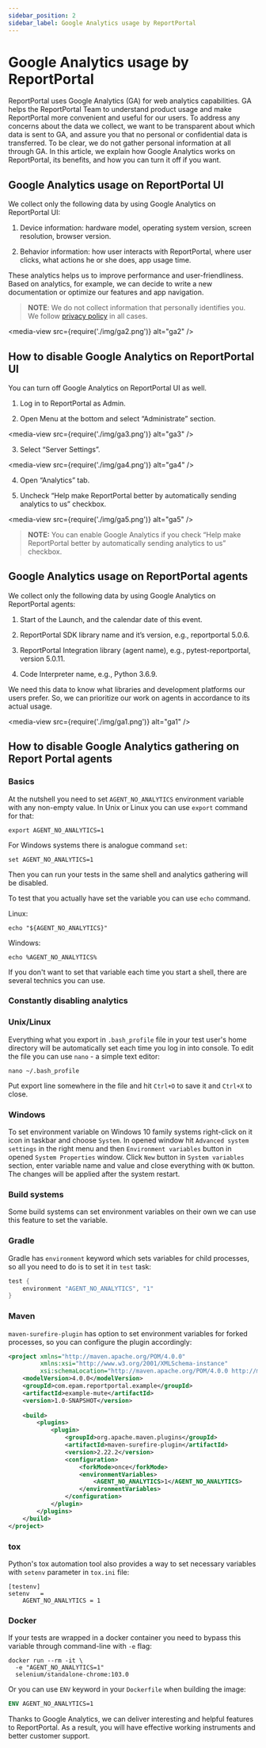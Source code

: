 ```yaml
---
sidebar_position: 2
sidebar_label: Google Analytics usage by ReportPortal
---
```


# Google Analytics usage by ReportPortal

ReportPortal uses Google Analytics (GA) for web analytics capabilities. GA helps the ReportPortal Team to understand product usage and make ReportPortal more convenient and useful for our users. To address any concerns about the data we collect, we want to be transparent about which data is sent to GA, and assure you that no personal or confidential data is transferred. To be clear, we do not gather personal information at all through GA. In this article, we explain how Google Analytics works on ReportPortal, its benefits, and how you can turn it off if you want.

## Google Analytics usage on ReportPortal UI

We collect only the following data by using Google Analytics on ReportPortal UI:

1. Device information: hardware model, operating system version, screen resolution, browser version.

2. Behavior information: how user interacts with ReportPortal, where user clicks, what actions he or she does, app usage time.

These analytics helps us to improve performance and user-friendliness. Based on analytics, for example, we can decide to write a new documentation or optimize our features and app navigation.

>**NOTE**: We do not collect information that personally identifies you. We follow [privacy policy](https://privacy.epam.com/core/interaction/showpolicy?type=CommonPrivacyPolicy) in all cases.

<media-view src={require('./img/ga2.png')} alt="ga2" />

## How to disable Google Analytics on ReportPortal UI

You can turn off Google Analytics on ReportPortal UI as well.

1. Log in to ReportPortal as Admin.

2. Open Menu at the bottom and select “Administrate” section.

<media-view src={require('./img/ga3.png')} alt="ga3" />

3. Select “Server Settings”.

<media-view src={require('./img/ga4.png')} alt="ga4" />

4. Open “Analytics” tab.

5. Uncheck “Help make ReportPortal better by automatically sending analytics to us” checkbox.

<media-view src={require('./img/ga5.png')} alt="ga5" />

>**NOTE:** You can enable Google Analytics if you check “Help make ReportPortal better by automatically sending analytics to us” checkbox.

## Google Analytics usage on ReportPortal agents

We collect only the following data by using Google Analytics on ReportPortal agents:

1. Start of the Launch, and the calendar date of this event.

2. ReportPortal SDK library name and it’s version, e.g., reportportal 5.0.6.

3. ReportPortal Integration library (agent name), e.g., pytest-reportportal, version 5.0.11.

4. Code Interpreter name, e.g., Python 3.6.9.

We need this data to know what libraries and development platforms our users prefer. So, we can prioritize our work on agents in accordance to its actual usage.

<media-view src={require('./img/ga1.png')} alt="ga1" />

## How to disable Google Analytics gathering on Report Portal agents

### Basics

At the nutshell you need to set `AGENT_NO_ANALYTICS` environment variable with any non-empty value. In Unix or Linux you
can use `export` command for that:
```shell
export AGENT_NO_ANALYTICS=1
```
For Windows systems there is analogue command `set`:
```shell
set AGENT_NO_ANALYTICS=1
```
Then you can run your tests in the same shell and analytics gathering will be disabled.

To test that you actually have set the variable you can use `echo` command.

Linux:
```shell
echo "${AGENT_NO_ANALYTICS}"
```
Windows:
```shell
echo %AGENT_NO_ANALYTICS%
```

If you don't want to set that variable each time you start a shell, there are several technics you can use.

### Constantly disabling analytics

### Unix/Linux

Everything what you export in `.bash_profile` file in your test user's home directory will be automatically set each
time you log in into console. To edit the file you can use `nano` - a simple text editor:
```shell
nano ~/.bash_profile
```
Put export line somewhere in the file and hit `Ctrl+O` to save it and `Ctrl+X` to close.

### Windows

To set environment variable on Windows 10 family systems right-click on it icon in taskbar and choose `System`. In
opened window hit `Advanced system settings` in the right menu and then `Environment variables` button in opened
`System Properties` window. Click `New` button in `System variables` section, enter variable name and value and close
everything with `OK` button. The changes will be applied after the system restart.

### Build systems

Some build systems can set environment variables on their own we can use this feature to set the variable.

### Gradle

Gradle has `environment` keyword which sets variables for child processes, so all you need to do is to set it in `test`
task:
```groovy
test {
    environment "AGENT_NO_ANALYTICS", "1"
}
```

### Maven

`maven-surefire-plugin` has option to set environment variables for forked processes, so you can configure the plugin
accordingly:
```xml
<project xmlns="http://maven.apache.org/POM/4.0.0"
         xmlns:xsi="http://www.w3.org/2001/XMLSchema-instance"
         xsi:schemaLocation="http://maven.apache.org/POM/4.0.0 http://maven.apache.org/xsd/maven-4.0.0.xsd">
    <modelVersion>4.0.0</modelVersion>
    <groupId>com.epam.reportportal.example</groupId>
    <artifactId>example-mute</artifactId>
    <version>1.0-SNAPSHOT</version>
    
    <build>
        <plugins>
            <plugin>
                <groupId>org.apache.maven.plugins</groupId>
                <artifactId>maven-surefire-plugin</artifactId>
                <version>2.22.2</version>
                <configuration>
                    <forkMode>once</forkMode>
                    <environmentVariables>
                        <AGENT_NO_ANALYTICS>1</AGENT_NO_ANALYTICS>
                    </environmentVariables>
                </configuration>
            </plugin>
        </plugins>
    </build>
</project>
```

### tox

Python's tox automation tool also provides a way to set necessary variables with `setenv` parameter in `tox.ini` file:
```text
[testenv]
setenv   =
    AGENT_NO_ANALYTICS = 1
```

### Docker

If your tests are wrapped in a docker container you need to bypass this variable through command-line with `-e` flag:
```shell
docker run --rm -it \
  -e "AGENT_NO_ANALYTICS=1"
  selenium/standalone-chrome:103.0
```
Or you can use `ENV` keyword in your `Dockerfile` when building the image:
```dockerfile
ENV AGENT_NO_ANALYTICS=1
``` 
Thanks to Google Analytics, we can deliver interesting and helpful features to ReportPortal. As a result, you will have effective working instruments and better customer support.